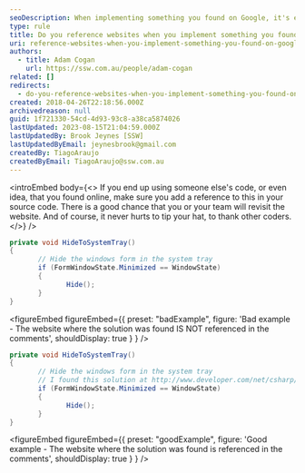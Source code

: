 ```yaml
---
seoDescription: When implementing something you found on Google, it's essential to reference the original website where you discovered the solution.
type: rule
title: Do you reference websites when you implement something you found on Google?
uri: reference-websites-when-you-implement-something-you-found-on-google
authors:
  - title: Adam Cogan
    url: https://ssw.com.au/people/adam-cogan
related: []
redirects:
  - do-you-reference-websites-when-you-implement-something-you-found-on-google
created: 2018-04-26T22:18:56.000Z
archivedreason: null
guid: 1f721330-54cd-4d93-93c8-a38ca5874026
lastUpdated: 2023-08-15T21:04:59.000Z
lastUpdatedBy: Brook Jeynes [SSW]
lastUpdatedByEmail: jeynesbrook@gmail.com
createdBy: TiagoAraujo
createdByEmail: TiagoAraujo@ssw.com.au
---
```


<introEmbed
  body={<>
If you end up using someone else's code, or even idea, that you found online, make sure you add a reference to this in your source code. There is a good chance that you or your team will revisit the website. And of course, it never hurts to tip your hat, to thank other coders.
  </>}
/>
```csharp
private void HideToSystemTray()
{
       // Hide the windows form in the system tray
       if (FormWindowState.Minimized == WindowState)
       {
              Hide();
       }
}
```

<figureEmbed figureEmbed={{
  preset: "badExample",
  figure: 'Bad example - The website where the solution was found IS NOT referenced in the comments',
  shouldDisplay: true
} } />


```csharp
private void HideToSystemTray()
{
       // Hide the windows form in the system tray
       // I found this solution at http://www.developer.com/net/csharp/article.php/3336751
       if (FormWindowState.Minimized == WindowState)
       {
              Hide();
       }
}
```

<figureEmbed figureEmbed={{
  preset: "goodExample",
  figure: 'Good example - The website where the solution was found is referenced in the comments',
  shouldDisplay: true
} } />
